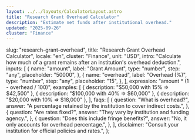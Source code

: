 ```yaml
---
layout: ../../layouts/CalculatorLayout.astro
title: "Research Grant Overhead Calculator"
description: "Estimate net funds after institutional overhead."
updated: "2025-09-26"
cluster: "Finance"
---
```



  slug: "research-grant-overhead",
  title: "Research Grant Overhead Calculator",
  locale: "en",
  cluster: "Finance",
  unit: "USD",
  intro:
    "Calculate how much of a grant remains after an institution's overhead deduction.",
  inputs: [
    {
      name: "amount",
      label: "Grant Amount",
      type: "number",
      step: "any",
      placeholder: "50000",
    },
    {
      name: "overhead",
      label: "Overhead (%)",
      type: "number",
      step: "any",
      placeholder: "15",
    },
  ],
  expression: "amount * (1 - overhead / 100)",
  examples: [
    { description: "$50,000 with 15% ⇒ $42,500" },
    { description: "$100,000 with 40% ⇒ $60,000" },
    { description: "$20,000 with 10% ⇒ $18,000" },
  ],
  faqs: [
    {
      question: "What is overhead?",
      answer:
        "A percentage retained by the institution to cover indirect costs.",
    },
    {
      question: "Are rates fixed?",
      answer: "They vary by institution and funding agency.",
    },
    {
      question: "Does this include fringe benefits?",
      answer: "No, it only accounts for overhead percentage.",
    },
  ],
  disclaimer: "Consult your institution for official policies and rates.",
};

<Calculator schema={schema} />
